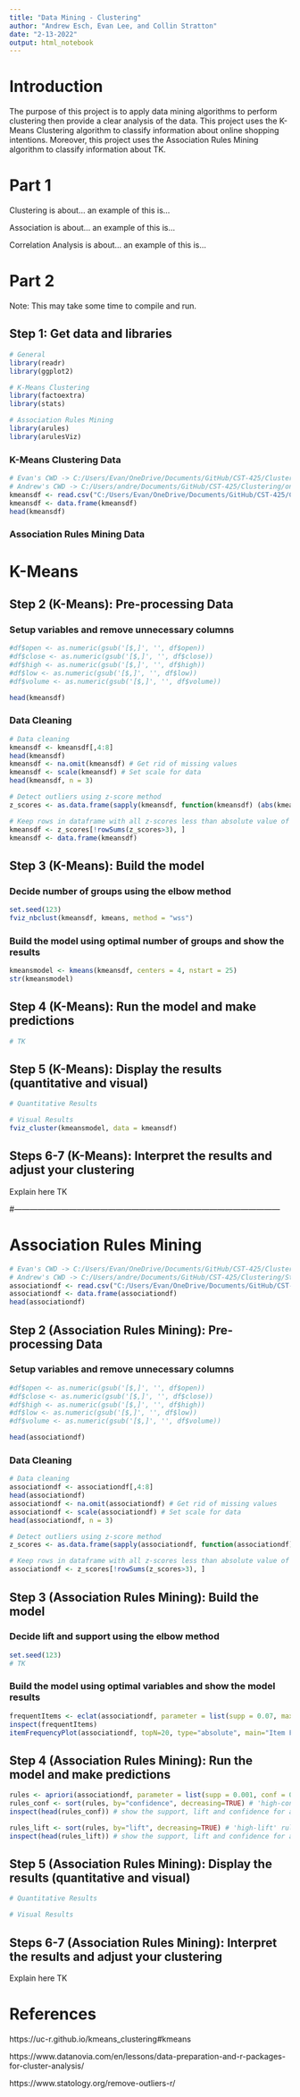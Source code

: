 ```yaml
---
title: "Data Mining - Clustering"
author: "Andrew Esch, Evan Lee, and Collin Stratton"
date: "2-13-2022"
output: html_notebook
---
```


# Introduction
The purpose of this project is to apply data mining algorithms to perform clustering then provide a clear analysis of the data. This project uses the K-Means Clustering algorithm to classify information about online shopping intentions. Moreover, this project uses the Association Rules Mining algorithm to classify information about TK.

# Part 1
Clustering is about... an example of this is...

Association is about... an example of this is...

Correlation Analysis is about... an example of this is...

# Part 2
Note: This may take some time to compile and run.

## Step 1: Get data and libraries
```r
# General
library(readr)
library(ggplot2)

# K-Means Clustering
library(factoextra)
library(stats)

# Association Rules Mining
library(arules)
library(arulesViz)
```

### K-Means Clustering Data
```r
# Evan's CWD -> C:/Users/Evan/OneDrive/Documents/GitHub/CST-425/Clustering/online_shoppers_intention.csv
# Andrew's CWD -> C:/Users/andre/Documents/GitHub/CST-425/Clustering/online_shoppers_intention.csv
kmeansdf <- read.csv("C:/Users/Evan/OneDrive/Documents/GitHub/CST-425/Clustering/online_shoppers_intention.csv")
kmeansdf <- data.frame(kmeansdf)
head(kmeansdf)
```

### Association Rules Mining Data


# K-Means

## Step 2 (K-Means): Pre-processing Data

### Setup variables and remove unnecessary columns
```r
#df$open <- as.numeric(gsub('[$,]', '', df$open))
#df$close <- as.numeric(gsub('[$,]', '', df$close))
#df$high <- as.numeric(gsub('[$,]', '', df$high))
#df$low <- as.numeric(gsub('[$,]', '', df$low))
#df$volume <- as.numeric(gsub('[$,]', '', df$volume))

head(kmeansdf)
```

### Data Cleaning
```r
# Data cleaning
kmeansdf <- kmeansdf[,4:8]
head(kmeansdf)
kmeansdf <- na.omit(kmeansdf) # Get rid of missing values
kmeansdf <- scale(kmeansdf) # Set scale for data
head(kmeansdf, n = 3)

# Detect outliers using z-score method
z_scores <- as.data.frame(sapply(kmeansdf, function(kmeansdf) (abs(kmeansdf-mean(kmeansdf))/sd(kmeansdf))))

# Keep rows in dataframe with all z-scores less than absolute value of 3
kmeansdf <- z_scores[!rowSums(z_scores>3), ]
kmeansdf <- data.frame(kmeansdf)
```

## Step 3 (K-Means): Build the model

### Decide number of groups using the elbow method
```r
set.seed(123)
fviz_nbclust(kmeansdf, kmeans, method = "wss")
```

### Build the model using optimal number of groups and show the results
```r
kmeansmodel <- kmeans(kmeansdf, centers = 4, nstart = 25)
str(kmeansmodel)
```

## Step 4 (K-Means): Run the model and make predictions
```r
# TK
```

## Step 5 (K-Means): Display the results (quantitative and visual)
```r
# Quantitative Results

# Visual Results
fviz_cluster(kmeansmodel, data = kmeansdf)
```

## Steps 6-7 (K-Means): Interpret the results and adjust your clustering
Explain here TK







#------------------------------------------------------------------------------------------------------


# Association Rules Mining

```r
# Evan's CWD -> C:/Users/Evan/OneDrive/Documents/GitHub/CST-425/Clustering/Store_Hackathon_Ideal_Data.csv
# Andrew's CWD -> C:/Users/andre/Documents/GitHub/CST-425/Clustering/Store_Hackathon_Ideal_Data.csv
associationdf <- read.csv("C:/Users/Evan/OneDrive/Documents/GitHub/CST-425/Clustering/Store_Hackathon_Ideal_Data.csv")
associationdf <- data.frame(associationdf)
head(associationdf)
```


## Step 2 (Association Rules Mining): Pre-processing Data

### Setup variables and remove unnecessary columns
```r
#df$open <- as.numeric(gsub('[$,]', '', df$open))
#df$close <- as.numeric(gsub('[$,]', '', df$close))
#df$high <- as.numeric(gsub('[$,]', '', df$high))
#df$low <- as.numeric(gsub('[$,]', '', df$low))
#df$volume <- as.numeric(gsub('[$,]', '', df$volume))

head(associationdf)
```

### Data Cleaning
```r
# Data cleaning
associationdf <- associationdf[,4:8]
head(associationdf)
associationdf <- na.omit(associationdf) # Get rid of missing values
associationdf <- scale(associationdf) # Set scale for data
head(associationdf, n = 3)

# Detect outliers using z-score method
z_scores <- as.data.frame(sapply(associationdf, function(associationdf) (abs(associationdf-mean(associationdf))/sd(associationdf))))

# Keep rows in dataframe with all z-scores less than absolute value of 3
associationdf <- z_scores[!rowSums(z_scores>3), ]
```

## Step 3 (Association Rules Mining): Build the model

### Decide lift and support using the elbow method
```r
set.seed(123)
# TK
```

### Build the model using optimal variables and show the model results
```r
frequentItems <- eclat(associationdf, parameter = list(supp = 0.07, maxlen = 15)) # calculates support for frequent items
inspect(frequentItems)
itemFrequencyPlot(associationdf, topN=20, type="absolute", main="Item Frequency") # plot frequent items
```

## Step 4 (Association Rules Mining): Run the model and make predictions
```r
rules <- apriori(associationdf, parameter = list(supp = 0.001, conf = 0.5)) # Min Support as 0.001, confidence as 0.5.
rules_conf <- sort(rules, by="confidence", decreasing=TRUE) # 'high-confidence' rules.
inspect(head(rules_conf)) # show the support, lift and confidence for all rules

rules_lift <- sort(rules, by="lift", decreasing=TRUE) # 'high-lift' rules.
inspect(head(rules_lift)) # show the support, lift and confidence for all rules
```

## Step 5 (Association Rules Mining): Display the results (quantitative and visual)
```r
# Quantitative Results

# Visual Results

```

## Steps 6-7 (Association Rules Mining): Interpret the results and adjust your clustering
Explain here TK


# References
https://uc-r.github.io/kmeans_clustering#kmeans

https://www.datanovia.com/en/lessons/data-preparation-and-r-packages-for-cluster-analysis/

https://www.statology.org/remove-outliers-r/